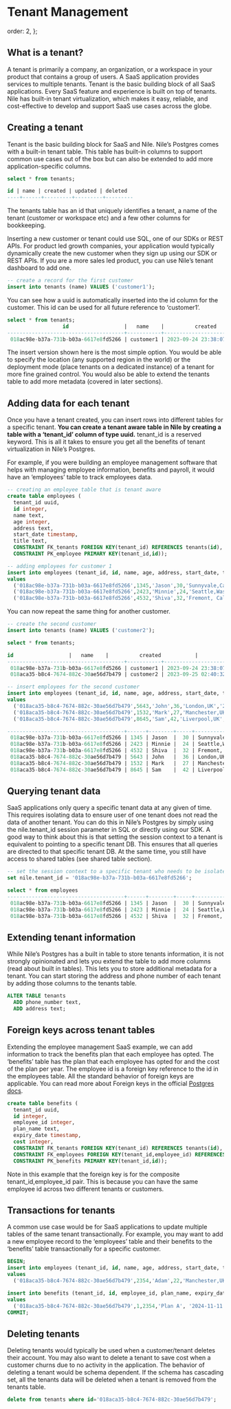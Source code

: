 # Tenant Management

  order: 2,
};

## **What is a tenant?**

A tenant is primarily a company, an organization, or a workspace in your product that contains a group of users. A SaaS application provides services to multiple tenants. Tenant is the basic building block of all SaaS applications. Every SaaS feature and experience is built on top of tenants. Nile has built-in tenant virtualization, which makes it easy, reliable, and cost-effective to develop and support SaaS use cases across the globe.

## Creating a tenant

Tenant is the basic building block for SaaS and Nile. Nile’s Postgres comes with a built-in tenant table. This table has built-in columns to support common use cases out of the box but can also be extended to add more application-specific columns.

```sql
select * from tenants;

id | name | created | updated | deleted
----+------+---------+---------+---------
```

The tenants table has an id that uniquely identifies a tenant, a name of the tenant (customer or workspace etc) and a few other columns for bookkeeping.

Inserting a new customer or tenant could use SQL, one of our SDKs or REST APIs. For product led growth companies, your application would typically dynamically create the new customer when they sign up using our SDK or REST APIs. If you are a more sales led product, you can use Nile’s tenant dashboard to add one.

```sql
-- create a record for the first customer
insert into tenants (name) VALUES ('customer1');
```

You can see how a uuid is automatically inserted into the id column for the customer. This id can be used for all future reference to ‘customer1’.

```sql
select * from tenants;
                  id                  |   name    |          created           |          updated           | deleted
--------------------------------------+-----------+----------------------------+----------------------------+---------
 018ac98e-b37a-731b-b03a-6617e8fd5266 | customer1 | 2023-09-24 23:38:07.097633 | 2023-09-24 23:38:07.097633 |
```

The insert version shown here is the most simple option. You would be able to specify the location (any supported region in the world) or the deployment mode (place tenants on a dedicated instance) of a tenant for more fine grained control. You would also be able to extend the tenants table to add more metadata (covered in later sections).

## Adding data for each tenant

Once you have a tenant created, you can insert rows into different tables for a specific tenant. **You can create a tenant aware table in Nile by creating a table with a ‘tenant_id’ column of type uuid.** tenant_id is a reserved keyword. This is all it takes to ensure you get all the benefits of tenant virtualization in Nile’s Postgres.

For example, if you were building an employee management software that helps with managing employee information, benefits and payroll, it would have an ‘employees’ table to track employees data.

```sql
-- creating an employee table that is tenant aware
create table employees (
  tenant_id uuid,
  id integer,
  name text,
  age integer,
  address text,
  start_date timestamp,
  title text,
  CONSTRAINT FK_tenants FOREIGN KEY(tenant_id) REFERENCES tenants(id),
  CONSTRAINT PK_employee PRIMARY KEY(tenant_id,id));
```

```sql
-- adding employees for customer 1
insert into employees (tenant_id, id, name, age, address, start_date, title)
values
  ('018ac98e-b37a-731b-b03a-6617e8fd5266',1345,'Jason',30,'Sunnyvale,California','2016-12-22 19:10:25-07','software engineer'),
  ('018ac98e-b37a-731b-b03a-6617e8fd5266',2423,'Minnie',24,'Seattle,Washingtom','2018-11-11 12:09:22-06','sales engineer'),
  ('018ac98e-b37a-731b-b03a-6617e8fd5266',4532,'Shiva',32,'Fremont, California','2019-09-05 04:03:12-05','product manager');
```

You can now repeat the same thing for another customer.

```sql
-- create the second customer
insert into tenants (name) VALUES ('customer2');

select * from tenants;

id                  |   name    |          created           |          updated           | deleted
--------------------------------------+-----------+----------------------------+----------------------------+---------
 018ac98e-b37a-731b-b03a-6617e8fd5266 | customer1 | 2023-09-24 23:38:07.097633 | 2023-09-24 23:38:07.097633 |
 018aca35-b8c4-7674-882c-30ae56d7b479 | customer2 | 2023-09-25 02:40:32.964067 | 2023-09-25 02:40:32.964067 |

-- insert employees for the second customer
insert into employees (tenant_id, id, name, age, address, start_date, title)
values
  ('018aca35-b8c4-7674-882c-30ae56d7b479',5643,'John',36,'London,UK','2017-12-12 19:10:25-07','senior software engineer'),
  ('018aca35-b8c4-7674-882c-30ae56d7b479',1532,'Mark',27,'Manchester,UK','2022-10-10 12:09:22-06','support engineer'),
  ('018aca35-b8c4-7674-882c-30ae56d7b479',8645,'Sam',42,'Liverpool,UK','2015-08-04 04:03:12-05','product manager');

--------------------------------------+------+--------+-----+----------------------+---------------------+--------------------------
 018ac98e-b37a-731b-b03a-6617e8fd5266 | 1345 | Jason  |  30 | Sunnyvale,California | 2016-12-22 19:10:25 | software engineer
 018ac98e-b37a-731b-b03a-6617e8fd5266 | 2423 | Minnie |  24 | Seattle,Washingtom   | 2018-11-11 12:09:22 | sales engineer
 018ac98e-b37a-731b-b03a-6617e8fd5266 | 4532 | Shiva  |  32 | Fremont, California  | 2019-09-05 04:03:12 | product manager
 018aca35-b8c4-7674-882c-30ae56d7b479 | 5643 | John   |  36 | London,UK            | 2017-12-12 19:10:25 | senior software engineer
 018aca35-b8c4-7674-882c-30ae56d7b479 | 1532 | Mark   |  27 | Manchester,UK        | 2022-10-10 12:09:22 | support engineer
 018aca35-b8c4-7674-882c-30ae56d7b479 | 8645 | Sam    |  42 | Liverpool,UK         | 2015-08-04 04:03:12 | product manager
```

## Querying tenant data

SaaS applications only query a specific tenant data at any given of time. This requires isolating data to ensure user of one tenant does not read the data of another tenant. You can do this in Nile’s Postgres by simply using the nile.tenant_id session parameter in SQL or directly using our SDK. A good way to think about this is that setting the session context to a tenant is equivalent to pointing to a specific tenant DB. This ensures that all queries are directed to that specific tenant DB. At the same time, you still have access to shared tables (see shared table section).

```sql
-- set the session context to a specific tenant who needs to be isolated.
set nile.tenant_id = '018ac98e-b37a-731b-b03a-6617e8fd5266';

select * from employees
--------------------------------------+------+--------+-----+----------------------+---------------------+-------------------
 018ac98e-b37a-731b-b03a-6617e8fd5266 | 1345 | Jason  |  30 | Sunnyvale,California | 2016-12-22 19:10:25 | software engineer
 018ac98e-b37a-731b-b03a-6617e8fd5266 | 2423 | Minnie |  24 | Seattle,Washingtom   | 2018-11-11 12:09:22 | sales engineer
 018ac98e-b37a-731b-b03a-6617e8fd5266 | 4532 | Shiva  |  32 | Fremont, California  | 2019-09-05 04:03:12 | product manager
```

## Extending tenant information

While Nile’s Postgres has a built in table to store tenants information, it is not strongly opinionated and lets you extend the table to add more columns (read about built in tables). This lets you to store additional metadata for a tenant. You can start storing the address and phone number of each tenant by adding those columns to the tenants table.

```sql
ALTER TABLE tenants
  ADD phone_number text,
  ADD address text;
```

## Foreign keys across tenant tables

Extending the employee management SaaS example, we can add information to track the benefits plan that each employee has opted. The ‘benefits’ table has the plan that each employee has opted for and the cost of the plan per year. The employee id is a foreign key reference to the id in the employees table. All the standard behavior of foreign keys are applicable. You can read more about Foreign keys in the official [Postgres docs](https://www.postgresql.org/docs/current/tutorial-fk.html).

```sql
create table benefits (
  tenant_id uuid,
  id integer,
  employee_id integer,
  plan_name text,
  expiry_date timestamp,
  cost integer,
  CONSTRAINT FK_tenants FOREIGN KEY(tenant_id) REFERENCES tenants(id),
  CONSTRAINT FK_employees FOREIGN KEY(tenant_id,employee_id) REFERENCES employees(tenant_id,id),
  CONSTRAINT PK_benefits PRIMARY KEY(tenant_id,id));
```

Note in this example that the foreign key is for the composite tenant_id,employee_id pair. This is because you can have the same employee id across two different tenants or customers.

## Transactions for tenants

A common use case would be for SaaS applications to update multiple tables of the same tenant transactionally. For example, you may want to add a new employee record to the ‘employees’ table and their benefits to the ‘benefits’ table transactionally for a specific customer.

```sql
BEGIN;
insert into employees (tenant_id, id, name, age, address, start_date, title)
values
  ('018aca35-b8c4-7674-882c-30ae56d7b479',2354,'Adam',22,'Manchester,UK','2016-11-11 12:10:15-08','Designer');

insert into benefits (tenant_id, id, employee_id, plan_name, expiry_date, cost)
values
  ('018aca35-b8c4-7674-882c-30ae56d7b479',1,2354,'Plan A', '2024-11-11 12:10:15-08',1000);
COMMIT;
```

## Deleting tenants

Deleting tenants would typically be used when a customer/tenant deletes their account. You may also want to delete a tenant to save cost when a customer churns due to no activity in the application. The behavior of deleting a tenant would be schema dependent. If the schema has cascading set, all the tenants data will be deleted when a tenant is removed from the tenants table.

```sql
delete from tenants where id='018aca35-b8c4-7674-882c-30ae56d7b479';
```
